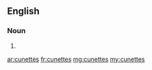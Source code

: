 ==English==

===Noun===
{{head|en|noun plural form}}

# {{plural of|cunette|lang=en}}

[[ar:cunettes]]
[[fr:cunettes]]
[[mg:cunettes]]
[[my:cunettes]]